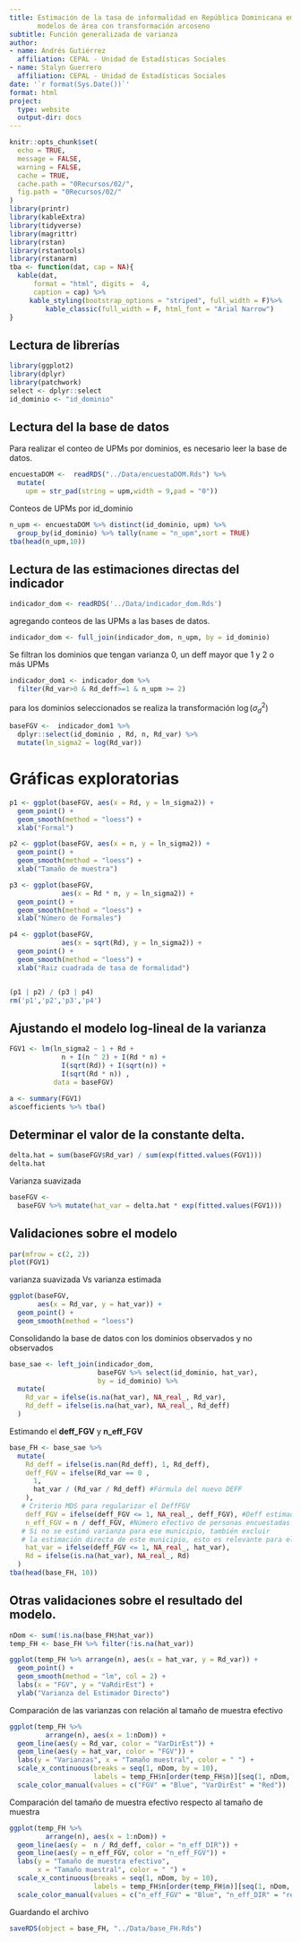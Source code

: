 ```yaml
---
title: Estimación de la tasa de informalidad en República Dominicana empleando
       modelos de área con transformación arcoseno
subtitle: Función generalizada de varianza
author:
- name: Andrés Gutiérrez
  affiliation: CEPAL - Unidad de Estadísticas Sociales
- name: Stalyn Guerrero
  affiliation: CEPAL - Unidad de Estadísticas Sociales
date: '`r format(Sys.Date())`'
format: html
project:
  type: website
  output-dir: docs
---
```


```r
knitr::opts_chunk$set(
  echo = TRUE,
  message = FALSE,
  warning = FALSE,
  cache = TRUE,
  cache.path = "0Recursos/02/",
  fig.path = "0Recursos/02/"
)
library(printr)
library(kableExtra)
library(tidyverse)
library(magrittr)
library(rstan)
library(rstantools)
library(rstanarm)
tba <- function(dat, cap = NA){
  kable(dat,
      format = "html", digits =  4,
      caption = cap) %>% 
     kable_styling(bootstrap_options = "striped", full_width = F)%>%
         kable_classic(full_width = F, html_font = "Arial Narrow")
}
```

## Lectura de librerías
```r
library(ggplot2)
library(dplyr)
library(patchwork)
select <- dplyr::select
id_dominio <- "id_dominio"
```

## Lectura del la base de datos 
Para realizar el conteo de UPMs por dominios, es necesario leer la base de datos. 
```r
encuestaDOM <-  readRDS("../Data/encuestaDOM.Rds") %>% 
  mutate(
    upm = str_pad(string = upm,width = 9,pad = "0"))
```

Conteos de UPMs por id_dominio

```r
n_upm <- encuestaDOM %>% distinct(id_dominio, upm) %>% 
  group_by(id_dominio) %>% tally(name = "n_upm",sort = TRUE)
tba(head(n_upm,10))
```

## Lectura de las estimaciones directas del indicador 

```r
indicador_dom <- readRDS('../Data/indicador_dom.Rds')
```

agregando conteos de las UPMs a las bases de datos. 
```r
indicador_dom <- full_join(indicador_dom, n_upm, by = id_dominio)
```

Se filtran los dominios que tengan varianza 0, un deff mayor que 1 y 2 o más UPMs

```r
indicador_dom1 <- indicador_dom %>% 
  filter(Rd_var>0 & Rd_deff>=1 & n_upm >= 2) 
```

para los dominios seleccionados se realiza la transformación $\log(\sigma^2_d)$

```r
baseFGV <-  indicador_dom1 %>%  
  dplyr::select(id_dominio , Rd, n, Rd_var) %>%
  mutate(ln_sigma2 = log(Rd_var))
```

# Gráficas exploratorias

```r
p1 <- ggplot(baseFGV, aes(x = Rd, y = ln_sigma2)) +
  geom_point() +
  geom_smooth(method = "loess") +
  xlab("Formal")

p2 <- ggplot(baseFGV, aes(x = n, y = ln_sigma2)) + 
  geom_point() +
  geom_smooth(method = "loess") + 
  xlab("Tamaño de muestra")

p3 <- ggplot(baseFGV, 
             aes(x = Rd * n, y = ln_sigma2)) + 
  geom_point() +
  geom_smooth(method = "loess") + 
  xlab("Número de Formales")

p4 <- ggplot(baseFGV, 
             aes(x = sqrt(Rd), y = ln_sigma2)) + 
  geom_point() +
  geom_smooth(method = "loess") + 
  xlab("Raiz cuadrada de tasa de formalidad")


(p1 | p2) / (p3 | p4)
rm('p1','p2','p3','p4')

```

## Ajustando el modelo log-lineal de la varianza 

```r
FGV1 <- lm(ln_sigma2 ~ 1 + Rd + 
             n + I(n ^ 2) + I(Rd * n) +
             I(sqrt(Rd)) + I(sqrt(n)) + 
             I(sqrt(Rd * n)) ,
           data = baseFGV)

a <- summary(FGV1)
a$coefficients %>% tba()
```

## Determinar el valor de la constante delta. 

```r
delta.hat = sum(baseFGV$Rd_var) / sum(exp(fitted.values(FGV1)))
delta.hat
```

Varianza suavizada 

```r
baseFGV <-
  baseFGV %>% mutate(hat_var = delta.hat * exp(fitted.values(FGV1)))
```

## Validaciones sobre el modelo 

```r
par(mfrow = c(2, 2))
plot(FGV1)
```
varianza suavizada Vs varianza estimada 

```r
ggplot(baseFGV, 
       aes(x = Rd_var, y = hat_var)) + 
  geom_point() +
  geom_smooth(method = "loess")
```

Consolidando la base de datos con los dominios observados y no observados

```r

base_sae <- left_join(indicador_dom,
                      baseFGV %>% select(id_dominio, hat_var), 
                      by = id_dominio) %>%
  mutate(
    Rd_var = ifelse(is.na(hat_var), NA_real_, Rd_var),
    Rd_deff = ifelse(is.na(hat_var), NA_real_, Rd_deff)
  )

```

Estimando el **deff_FGV** y **n_eff_FGV**

```r
base_FH <- base_sae %>%
  mutate(
    Rd_deff = ifelse(is.nan(Rd_deff), 1, Rd_deff),
    deff_FGV = ifelse(Rd_var == 0 ,
      1,
      hat_var / (Rd_var / Rd_deff) #Fórmula del nuevo DEFF
    ),
   # Criterio MDS para regularizar el DeffFGV
    deff_FGV = ifelse(deff_FGV <= 1, NA_real_, deff_FGV), #Deff estimado
    n_eff_FGV = n / deff_FGV, #Número efectivo de personas encuestadas
   # Si no se estimó varianza para ese municipio, también excluir
   # la estimación directa de este municipio, esto es relevante para el modelo FH  
    hat_var = ifelse(deff_FGV <= 1, NA_real_, hat_var), 
    Rd = ifelse(is.na(hat_var), NA_real_, Rd) 
  )
tba(head(base_FH, 10))
```

## Otras validaciones sobre el resultado del modelo. 

```r
nDom <- sum(!is.na(base_FH$hat_var))
temp_FH <- base_FH %>% filter(!is.na(hat_var))

ggplot(temp_FH %>% arrange(n), aes(x = hat_var, y = Rd_var)) + 
  geom_point() + 
  geom_smooth(method = "lm", col = 2) + 
  labs(x = "FGV", y = "VaRdirEst") +
  ylab("Varianza del Estimador Directo")
```

Comparación de las varianzas con relación al  tamaño de muestra efectivo 

```r
ggplot(temp_FH %>% 
         arrange(n), aes(x = 1:nDom)) +
  geom_line(aes(y = Rd_var, color = "VarDirEst")) +
  geom_line(aes(y = hat_var, color = "FGV")) +
  labs(y = "Varianzas", x = "Tamaño muestral", color = " ") +
  scale_x_continuous(breaks = seq(1, nDom, by = 10),
                     labels = temp_FH$n[order(temp_FH$n)][seq(1, nDom, by = 10)]) +
  scale_color_manual(values = c("FGV" = "Blue", "VarDirEst" = "Red"))
```

Comparación del tamaño de muestra efectivo respecto al tamaño de muestra

```r
ggplot(temp_FH %>%
         arrange(n), aes(x = 1:nDom)) +
  geom_line(aes(y =  n / Rd_deff, color = "n_eff_DIR")) +
  geom_line(aes(y = n_eff_FGV, color = "n_eff_FGV")) +
  labs(y = "Tamaño de muestra efectivo",
       x = "Tamaño muestral", color = " ") +
  scale_x_continuous(breaks = seq(1, nDom, by = 10),
                     labels = temp_FH$n[order(temp_FH$n)][seq(1, nDom, by = 10)]) +
  scale_color_manual(values = c("n_eff_FGV" = "Blue", "n_eff_DIR" = "red"))


```


Guardando el archivo 

```r
saveRDS(object = base_FH, "../Data/base_FH.Rds")

```

